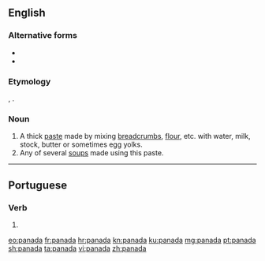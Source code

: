 ==English==

===Alternative forms===
* {{l|en|panade}}
* {{l|en|panado}}

===Etymology===
{{etyl|es|en}} {{m|es|pan||bread}}, {{etyl|it|en}} {{m|it|panata||panada}}.

===Noun===
{{en-noun|~}}

# A thick [[paste]] made by mixing [[breadcrumb]]s, [[flour]], etc. with water, milk, stock, butter or sometimes egg yolks.
# Any of several [[soup]]s made using this paste.

----

==Portuguese==

===Verb===
{{pt-verb-form}}

# {{pt-verb-form-of|panar}}

[[eo:panada]]
[[fr:panada]]
[[hr:panada]]
[[kn:panada]]
[[ku:panada]]
[[mg:panada]]
[[pt:panada]]
[[sh:panada]]
[[ta:panada]]
[[vi:panada]]
[[zh:panada]]